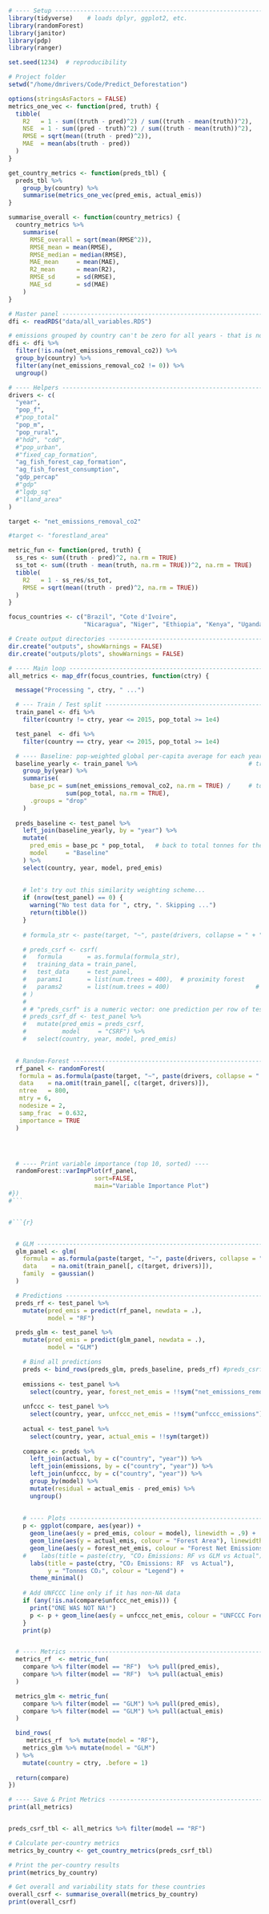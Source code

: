 ```r
# ---- Setup -------------------------------------------------------------------
library(tidyverse)    # loads dplyr, ggplot2, etc.
library(randomForest)
library(janitor)
library(pdp)
library(ranger)

set.seed(1234)  # reproducibility

# Project folder 
setwd("/home/dmrivers/Code/Predict_Deforestation")

options(stringsAsFactors = FALSE)
metrics_one_vec <- function(pred, truth) {
  tibble(
    R2   = 1 - sum((truth - pred)^2) / sum((truth - mean(truth))^2),
    NSE  = 1 - sum((pred - truth)^2) / sum((truth - mean(truth))^2),
    RMSE = sqrt(mean((truth - pred)^2)),
    MAE  = mean(abs(truth - pred))
  )
}

get_country_metrics <- function(preds_tbl) {
  preds_tbl %>%
    group_by(country) %>%
    summarise(metrics_one_vec(pred_emis, actual_emis))
}

summarise_overall <- function(country_metrics) {
  country_metrics %>%
    summarise(
      RMSE_overall = sqrt(mean(RMSE^2)),
      RMSE_mean = mean(RMSE),
      RMSE_median = median(RMSE),
      MAE_mean     = mean(MAE),
      R2_mean      = mean(R2),
      RMSE_sd      = sd(RMSE),
      MAE_sd       = sd(MAE)
    )
}

# Master panel -----------------------------------------------------------------
dfi <- readRDS("data/all_variables.RDS")

# emissions grouped by country can't be zero for all years - that is not good for training
dfi <- dfi %>%
  filter(!is.na(net_emissions_removal_co2)) %>%
  group_by(country) %>%
  filter(any(net_emissions_removal_co2 != 0)) %>%
  ungroup()

# ---- Helpers -----------------------------------------------------------------
drivers <- c(
  "year",
  "pop_f",
  #"pop_total"
  "pop_m",
  "pop_rural",
  #"hdd", "cdd",
  #"pop_urban",
  #"fixed_cap_formation",
  "ag_fish_forest_cap_formation",
  "ag_fish_forest_consumption",
  "gdp_percap"
  #"gdp"
  #"lgdp_sq"
  #"lland_area"
)

target <- "net_emissions_removal_co2"

#target <- "forestland_area"

metric_fun <- function(pred, truth) {
  ss_res <- sum((truth - pred)^2, na.rm = TRUE)
  ss_tot <- sum((truth - mean(truth, na.rm = TRUE))^2, na.rm = TRUE)
  tibble(
    R2   = 1 - ss_res/ss_tot,
    RMSE = sqrt(mean((truth - pred)^2, na.rm = TRUE))
  )
}

focus_countries <- c("Brazil", "Cote d'Ivoire",
                     "Nicaragua", "Niger", "Ethiopia", "Kenya", "Uganda", "Tanzania", "Mozambique", "Ghana", "Nigeria", "Cambodia", "Myanmar", "Nepal", "Colombia", "Peru")

# Create output directories ----------------------------------------------------
dir.create("outputs", showWarnings = FALSE)
dir.create("outputs/plots", showWarnings = FALSE)

# ---- Main loop ---------------------------------------------------------------
all_metrics <- map_dfr(focus_countries, function(ctry) {

  message("Processing ", ctry, " ...")

  # --- Train / Test split -----------------------------------------------------
  train_panel <- dfi %>%
    filter(country != ctry, year <= 2015, pop_total >= 1e4)

  test_panel  <- dfi %>%
    filter(country == ctry, year <= 2015, pop_total >= 1e4)

  # ---- Baseline: pop-weighted global per-capita average for each year ----------
  baseline_yearly <- train_panel %>%                               # training data only
    group_by(year) %>% 
    summarise(
      base_pc = sum(net_emissions_removal_co2, na.rm = TRUE) /     # tonnes CO₂ per person
                sum(pop_total, na.rm = TRUE),
      .groups = "drop"
    )
  
  preds_baseline <- test_panel %>% 
    left_join(baseline_yearly, by = "year") %>% 
    mutate(
      pred_emis = base_pc * pop_total,   # back to total tonnes for the test country
      model     = "Baseline"
    ) %>% 
    select(country, year, model, pred_emis)
  
  
    # let's try out this similarity weighting scheme...
    if (nrow(test_panel) == 0) {
      warning("No test data for ", ctry, ". Skipping ...")
      return(tibble())
    }
  
    # formula_str <- paste(target, "~", paste(drivers, collapse = " + "))

    # preds_csrf <- csrf(
    #   formula       = as.formula(formula_str),
    #   training_data = train_panel,
    #   test_data     = test_panel,
    #   params1       = list(num.trees = 400),  # proximity forest
    #   params2       = list(num.trees = 400)                        # weighted forest
    # )
    # 
    # # "preds_csrf" is a numeric vector: one prediction per row of test_panel.
    # preds_csrf_df <- test_panel %>%
    #   mutate(pred_emis = preds_csrf,
    #          model     = "CSRF") %>%
    #   select(country, year, model, pred_emis)

    
  # Random‑Forest --------------------------------------------------------------
  rf_panel <- randomForest(
   formula = as.formula(paste(target, "~", paste(drivers, collapse = " + "))),
   data    = na.omit(train_panel[, c(target, drivers)]),
   ntree   = 800,
   mtry = 6,
   nodesize = 2,
   samp_frac  = 0.632,
   importance = TRUE
  )




  # ---- Print variable importance (top 10, sorted) ----
  randomForest::varImpPlot(rf_panel,
                        sort=FALSE,
                        main="Variable Importance Plot")
#})
#```


#```{r}


  # GLM ------------------------------------------------------------------------
  glm_panel <- glm(
    formula = as.formula(paste(target, "~", paste(drivers, collapse = " + "))),
    data    = na.omit(train_panel[, c(target, drivers)]),
    family  = gaussian()
  )

  # Predictions ----------------------------------------------------------------
  preds_rf <- test_panel %>%
    mutate(pred_emis = predict(rf_panel, newdata = .),
           model = "RF")

  preds_glm <- test_panel %>%
    mutate(pred_emis = predict(glm_panel, newdata = .),
           model = "GLM")

    # Bind all predictions
    preds <- bind_rows(preds_glm, preds_baseline, preds_rf) #preds_csrf_df)
    
    emissions <- test_panel %>%
      select(country, year, forest_net_emis = !!sym("net_emissions_removal_co2"))
    
    unfccc <- test_panel %>%
      select(country, year, unfccc_net_emis = !!sym("unfccc_emissions"))
     
    actual <- test_panel %>%
      select(country, year, actual_emis = !!sym(target))
    
    compare <- preds %>%
      left_join(actual, by = c("country", "year")) %>%
      left_join(emissions, by = c("country", "year")) %>%
      left_join(unfccc, by = c("country", "year")) %>%
      group_by(model) %>%
      mutate(residual = actual_emis - pred_emis) %>%
      ungroup()
    
    
    # ---- Plots -----------------------------------------------------------------
    p <- ggplot(compare, aes(year)) +
      geom_line(aes(y = pred_emis, colour = model), linewidth = .9) +
      geom_line(aes(y = actual_emis, colour = "Forest Area"), linewidth = .9) +
      geom_line(aes(y = forest_net_emis, colour = "Forest Net Emissions"), linewidth = .9) +
    #    labs(title = paste(ctry, "CO₂ Emissions: RF vs GLM vs Actual"),
      labs(title = paste(ctry, "CO₂ Emissions: RF  vs Actual"),
           y = "Tonnes CO₂", colour = "Legend") +
      theme_minimal()
     
    # Add UNFCCC line only if it has non-NA data
    if (any(!is.na(compare$unfccc_net_emis))) {
      print("ONE WAS NOT NA!")
      p <- p + geom_line(aes(y = unfccc_net_emis, colour = "UNFCCC Forest Emissions"), linewidth = .9)
    }
    print(p)


  # ---- Metrics ---------------------------------------------------------------
  metrics_rf  <- metric_fun(
    compare %>% filter(model == "RF")  %>% pull(pred_emis),
    compare %>% filter(model == "RF")  %>% pull(actual_emis)
  )

  metrics_glm <- metric_fun(
    compare %>% filter(model == "GLM") %>% pull(pred_emis),
    compare %>% filter(model == "GLM") %>% pull(actual_emis)
  )

  bind_rows(
     metrics_rf  %>% mutate(model = "RF"),
    metrics_glm %>% mutate(model = "GLM")
  ) %>%
    mutate(country = ctry, .before = 1)
  
  return(compare)
})

# ---- Save & Print Metrics ----------------------------------------------------
print(all_metrics)


preds_csrf_tbl <- all_metrics %>% filter(model == "RF")

# Calculate per-country metrics
metrics_by_country <- get_country_metrics(preds_csrf_tbl)

# Print the per-country results
print(metrics_by_country)

# Get overall and variability stats for these countries
overall_csrf <- summarise_overall(metrics_by_country)
print(overall_csrf)

```